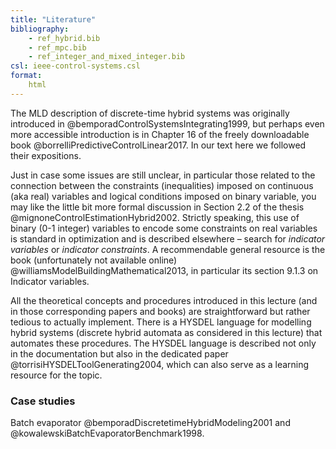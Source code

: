 ```yaml
---
title: "Literature"
bibliography: 
    - ref_hybrid.bib
    - ref_mpc.bib
    - ref_integer_and_mixed_integer.bib
csl: ieee-control-systems.csl
format:
    html     
---
```


The MLD description of discrete-time hybrid systems was originally introduced in @bemporadControlSystemsIntegrating1999, but perhaps even more accessible introduction is in Chapter 16 of the freely downloadable book @borrelliPredictiveControlLinear2017. In our text here we followed their expositions.

Just in case some issues are still unclear, in particular those related to the connection between the constraints (inequalities) imposed on continuous (aka real) variables and logical conditions imposed on binary variable, you may like the little bit more formal discussion in Section 2.2 of the thesis @mignoneControlEstimationHybrid2002. Strictly speaking, this use of binary (0-1 integer) variables to encode some constraints on real variables is standard in optimization and is described elsewhere – search for *indicator variables* or *indicator constraints*. A recommendable general resource is the book (unfortunately not available online) @williamsModelBuildingMathematical2013, in particular its section 9.1.3 on Indicator variables.

All the theoretical concepts and procedures introduced in this lecture (and in those corresponding papers and books) are straightforward but rather tedious to actually implement. There is a HYSDEL language for modelling hybrid systems (discrete hybrid automata as considered in this lecture) that automates these procedures. The HYSDEL language is described not only in the documentation but also in the dedicated paper @torrisiHYSDELToolGenerating2004, which can also serve as a learning resource for the topic.

### Case studies

Batch evaporator @bemporadDiscretetimeHybridModeling2001 and @kowalewskiBatchEvaporatorBenchmark1998.